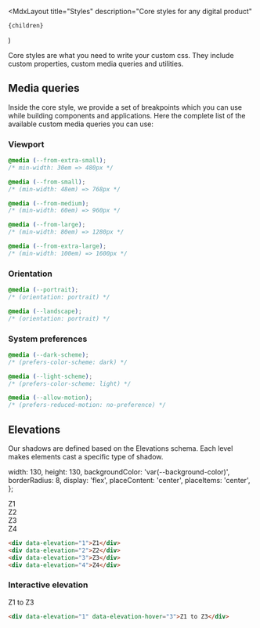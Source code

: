 
  <MdxLayout
    title="Styles"
    description="Core styles for any digital product"
  >
    {children}
  </MdxLayout>
)

Core styles are what you need to write your custom css. They include custom properties, custom media queries and utilities.

## Media queries

Inside the core style, we provide a set of breakpoints which you can use while building components and applications. Here the complete list of the available custom media queries you can use:

### Viewport

```css
@media (--from-extra-small);
/* min-width: 30em => 480px */

@media (--from-small);
/* (min-width: 48em) => 768px */

@media (--from-medium);
/* (min-width: 60em) => 960px */

@media (--from-large);
/* (min-width: 80em) => 1280px */

@media (--from-extra-large);
/* (min-width: 100em) => 1600px */
```

### Orientation

```css
@media (--portrait);
/* (orientation: portrait) */

@media (--landscape);
/* (orientation: portrait) */
```

### System preferences

```css
@media (--dark-scheme);
/* (prefers-color-scheme: dark) */

@media (--light-scheme);
/* (prefers-color-scheme: light) */

@media (--allow-motion);
/* (prefers-reduced-motion: no-preference) */
```


## Elevations

Our shadows are defined based on the Elevations schema. Each level makes elements cast a specific type of shadow.

  width: 130,
  height: 130,
  backgroundColor: 'var(--background-color)',
  borderRadius: 8,
  display: 'flex',
  placeContent: 'center',
  placeItems: 'center',
};

<Stack direction="row" columnGap={24}>
  <div style={CardStyles} data-elevation="1">Z1</div>
  <div style={CardStyles} data-elevation="2">Z2</div>
  <div style={CardStyles} data-elevation="3">Z3</div>
  <div style={CardStyles} data-elevation="4">Z4</div>
</Stack>

```html
<div data-elevation="1">Z1</div>
<div data-elevation="2">Z2</div>
<div data-elevation="3">Z3</div>
<div data-elevation="4">Z4</div>
```

### Interactive elevation


<Stack direction="row" columnGap={24}>
  <div style={CardStyles} data-elevation="1" data-elevation-hover="3">Z1 to Z3</div>
</Stack>

```html
<div data-elevation="1" data-elevation-hover="3">Z1 to Z3</div>
```
